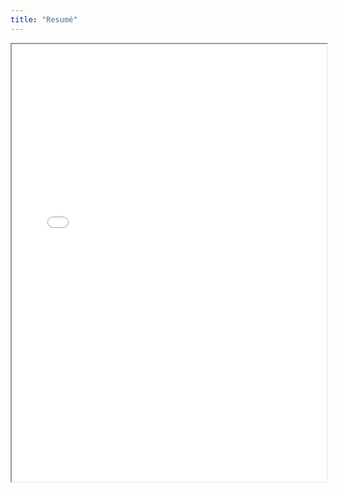 ```yaml
---
title: "Resumé"
---
```


```{=html}
<iframe width="100%" height="700" src="project_files/Sean Leader Resume.pdf" title="Sean Leader's Resume"></iframe>
```
